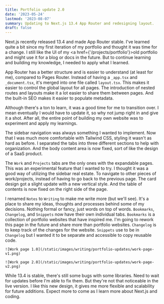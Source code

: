 ```yaml
---
title: Portfolio update 2.0
date: '2023-05-24'
lastmod: '2023-08-07'
summary: Updating to Next.js 13.4 App Router and redesigning layout.
draft: false
---
```


Next.js recently released 13.4 and made App Router stable. I've learned quite a bit since my first iteration of my portfolio and thought it was time for a change. I still like the UI of my <a href={'/projects/portfolio'}>old portfolio</a> and might use it for a blog or docs in the future. But to continue learning and building my knowledge, I needed to apply what I learned.

App Router has a better structure and is easier to understand (at least for me), compared to Pages Router. Instead of having a `_app.tsx` and `_document.tsx`, it's merged into one file called `layout.tsx`. This makes it easier to control the global layout for all pages. The introduction of nested routes and layouts make it a lot easier to share them between pages. And the built-in SEO makes it easier to populate metadata.

Although there's a ton to learn, it was a good time for me to transition over. I mean eventually I would have to update it, so why not jump right in and give it a shot. After all, the entire point of building my own website was to experiment and apply my learnings.

The sidebar navigation was always something I wanted to implement. Now that I was much more comfortable with Tailwind CSS, styling it wasn't as hard as before. I separated the tabs into three different sections to help with organization. And the body content area is now fixed, sort of like the design of a SaaS product.

The `Work` and `Projects` tabs are the only ones with the expandable pages. This was an experimental feature that I wanted to try. I thought it was a good way of utilizing the sidebar real estate. To navigate to other pieces of work/projects, instead of having to go back to the previous page. The card design got a slight update with a new vertical style. And the table of contents is now fixed on the right side of the page.

I renamed `Notes` to `Writing` to make me write more (but we'll see). It's a place to share my ideas, thoughts and processes behind some of my decisions. Nothing formal or fancy, just words on top of words. `Bookmarks`, `Changelog`, and `Snippets` now have their own individual tabs. `Bookmarks` is a collection of portfolio websites that have inspired me. I'm going to rework this page in the future and share more than portfolio websites. `Changelog` is to keep track of the changes for the website. `Snippets` use to be in `Changelog` but I wanted it to be separate and accessible to copy reusable code.

<div className="py-2 space-y-4">

    ![Work page 1.0](/static/images/writing/portfolio-updates/work-page-v1.png)

    ![Work page 2.0](/static/images/writing/portfolio-updates/work-page-v2.png)

</div>

While 13.4 is stable, there's still some bugs with some libraries. Need to wait for updates before I'm able to fix them. But they're not that noticeable in the live version. I like this new design, it gives me more flexible and scalability for future additions. Expect more to come as I learn more about Next.js and coding.
